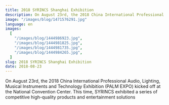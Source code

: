 ```yaml
---
title: 2018 SYRINCS Shanghai Exhibition
description: On August 23rd, the 2018 China International Professional Audio, Lighting, Musical Instruments and Technology Exhibition (PALM EXPO) kicked off at the National Convention Center. This time, SYRINCS exhibited a series of competitive high-quality products and entertainment solutions
image: "/images/blog/1471576291.jpg"
language: en
images:
  [
    "/images/blog/1444986923.jpg",
    "/images/blog/1444981825.jpg",
    "/images/blog/1444981735.jpg",
    "/images/blog/1444984265.jpg",
  ]
slug: 2018 SYRINCS Shanghai Exhibition
date: 2018-08-23
---
```


On August 23rd, the 2018 China International Professional Audio, Lighting, Musical Instruments and Technology Exhibition (PALM EXPO) kicked off at the National Convention Center. This time, SYRINCS exhibited a series of competitive high-quality products and entertainment solutions
